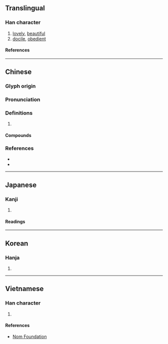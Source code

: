 {{also|娈}}
{{character info/new}}
==Translingual==

===Han character===
{{Han char|rn=38|rad=女|as=19|sn=22|canj=VFV|four=22401|ids=⿱䜌女}}

# [[lovely]], [[beautiful]]
# [[docile]], [[obedient]]

====References====
{{Han ref|kx=0274.230|dkj=06912|dj=0542.410|hdz=21091.080|uh=5B4C}}

----

==Chinese==
{{zh-forms|s=娈}}

===Glyph origin===
{{Han etym}}

===Pronunciation===
{{zh-pron
|m=孌
|c=lyun5,lyun2
|mc=y
|oc=y
|cat=
}}

===Definitions===
{{zh-hanzi}}

# {{rfdef|zh}}

====Compounds====
{{zh-der|婉孌|孌童|蕃孌}}

===References===
* {{R:twedu|B00729}}
* {{R:yue:Hanzi}}

----

==Japanese==

===Kanji===
{{ja-kanji|grade=|rs=女19}}

# {{rfdef|ja|sort=女19}}

====Readings====
{{ja-readings
|goon=ばん, まん
|kanon=れん, らん
|kun=したう-, すなお-, みめよ-い
}}

----

==Korean==

===Hanja===
{{ko-hanja|련}}

# {{rfdef|ko|sort=女19}}

----

==Vietnamese==

===Han character===
{{vi-readings|rs=女19|reading=luyến}}

# {{rfdef|vi|sort=女19}}

====References====
* [http://nomfoundation.org/common/nom_details.php?codepoint=5b4c Nom Foundation]